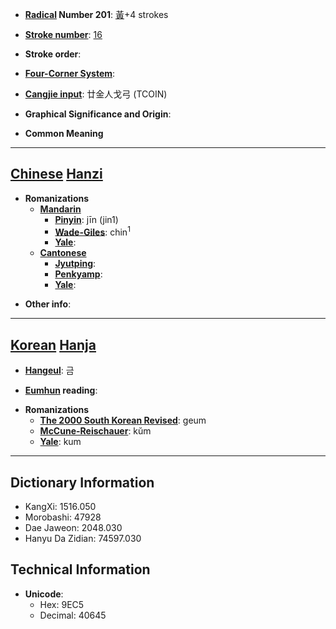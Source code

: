 * '''[[Wiktionary:Chinese radical index| Radical]] Number 201''': [[Wiktionary:Chinese radical index 黃|黃]]+4 strokes

* '''[[Wiktionary:Chinese total strokes index|Stroke number]]''': [[Wiktionary:Chinese total strokes index 16|16]]

* '''Stroke order''': 

* '''[[Wiktionary:Chinese four corner index|Four-Corner System]]''': 

* '''[[Wiktionary:Chinese Cangjie index|Cangjie input]]''': 廿金人戈弓 (TCOIN)

* '''Graphical Significance and Origin''': 

* '''Common Meaning'''

----

== [[Chinese]] [[Hanzi]] ==

* '''Romanizations'''
** '''[[Mandarin]]'''
*** '''[[Pinyin]]''': jīn (jin1)
*** '''[[Wade-Giles]]''': chin<sup>1</sup>
*** '''[[Yale]]''': 
** '''[[Cantonese]]'''
*** '''[[Jyutping]]''':
*** '''[[Penkyamp]]''': 
*** '''[[Yale]]''': 

* '''Other info''': 

----

== [[Korean]] [[Hanja]] ==

* '''[[Hangeul]]''': 금

* '''[[Eumhun]] reading''': 

* '''Romanizations'''
** '''[[The 2000 South Korean Revised Romanization|The 2000 South Korean Revised]]''': geum
** '''[[McCune-Reischauer]]''': kŭm
** '''[[Yale]]''': kum

----

== Dictionary Information ==

* KangXi: 1516.050
* Morobashi: 47928
* Dae Jaweon: 2048.030
* Hanyu Da Zidian: 74597.030

== Technical Information ==

* '''Unicode''':
** Hex: 9EC5
** Decimal: 40645